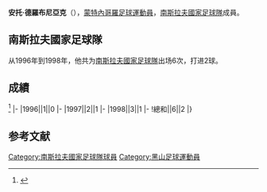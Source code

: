 {{blpsources|time=2017-01-23T11:49:39+00:00}}
{{expand|time=2017-01-23T11:49:39+00:00}}
{{Infobox football biography
|name=安托·德羅布尼亞克
|image=
|fullname=Anto Drobnjak
|birth_date={{Birth date and age|1968|9|21}}
|cityofbirth=[[比耶洛波列|比耶洛波列]]
|countryofbirth=[[蒙特內哥羅|蒙特內哥羅]]
|height=
|position=[[前鋒_(足球)|前鋒]]
|currentclub=
|years=1986-1990<br/>1990-1992<br/>1992-1994<br/>1994-1997<br/>1997-1998<br/>1998-1999<br/>1999-2001<br/>2001-2002
|clubs=[[耶丁斯托沃足球俱樂部|捷迪斯沃]]<br/>[[布杜克諾斯特足球俱樂部|布度洛斯]]<br/>[[贝尔格莱德红星足球俱乐部|貝爾格萊德紅星]]<br/>[[巴斯蒂亞體育會|巴斯蒂亞]]<br/>[[朗斯競賽會|朗斯]]<br/>[[大阪飛腳|大阪飛腳]]<br/>[[索肖足球俱乐部|索察]]<br/>[[馬蒂格足球會|馬蒂格]]
|caps(goals)=
|nationalyears=1996-1998
|nationalteam=[[南斯拉夫國家足球隊|南斯拉夫]]
|nationalcaps(goals)=6 (2)
}}
'''安托·德羅布尼亞克'''（{{Bd|1968年|9月21日||catIdx=Drobnjak}}），[[蒙特內哥羅|蒙特內哥羅]][[足球|足球]][[運動員|運動員]]，[[南斯拉夫國家足球隊|南斯拉夫國家足球隊]]成員。

==南斯拉夫國家足球隊==
从1996年到1998年，他共为[[南斯拉夫國家足球隊|南斯拉夫國家足球隊]]出场6次，打进2球。

==成績==
<ref>{{Cite web |url=http://www.national-football-teams.com/player/16009/Anto_Drobnjak.html |title=National Football Teams |access-date=2017-01-23 |archive-date=2016-03-04 |archive-url=https://web.archive.org/web/20160304061437/http://www.national-football-teams.com/player/16009/Anto_Drobnjak.html |dead-url=no }}</ref>
{{Football player national team statistics|南斯拉夫}}
|-
|1996||1||0
|-
|1997||2||1
|-
|1998||3||1
|-
!總和||6||2
|}

==参考文献==
{{Reflist}}

{{Soccer-player-stub}}
{{DEFAULTSORT: Drobnjak, Anto}}
[[Category:南斯拉夫國家足球隊球員|Category:南斯拉夫國家足球隊球員]]
[[Category:黑山足球運動員|Category:黑山足球運動員]]
